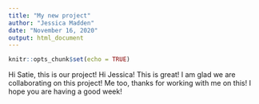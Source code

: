 ```yaml
---
title: "My new project"
author: "Jessica Madden"
date: "November 16, 2020"
output: html_document
---
```


```r
knitr::opts_chunk$set(echo = TRUE)
```

Hi Satie, this is our project!
Hi Jessica! This is great! I am glad we are collaborating on this project!
Me too, thanks for working with me on this!
I hope you are having a good week! 